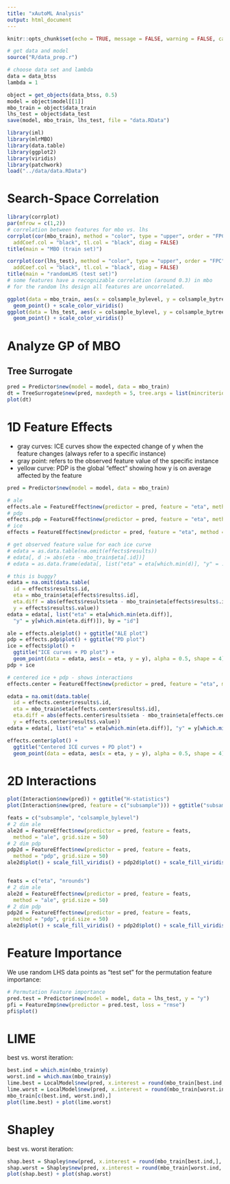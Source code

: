 ```yaml
---
title: "xAutoML Analysis"
output: html_document
---
```


```r
knitr::opts_chunk$set(echo = TRUE, message = FALSE, warning = FALSE, cache = TRUE)
```

```r
# get data and model
source("R/data_prep.r")

# choose data set and lambda
data = data_btss
lambda = 1

object = get_objects(data_btss, 0.5)
model = object$model[[1]]
mbo_train = object$data_train
lhs_test = object$data_test
save(model, mbo_train, lhs_test, file = "data.RData")
```

```r
library(iml)
library(mlrMBO)
library(data.table)
library(ggplot2)
library(viridis)
library(patchwork)
load("../data/data.RData")
```

# Search-Space Correlation

```r
library(corrplot)
par(mfrow = c(1,2))
# correlation between features for mbo vs. lhs
corrplot(cor(mbo_train), method = "color", type = "upper", order = "FPC", 
  addCoef.col = "black", tl.col = "black", diag = FALSE)
title(main = "MBO (train set)")

corrplot(cor(lhs_test), method = "color", type = "upper", order = "FPC", 
  addCoef.col = "black", tl.col = "black", diag = FALSE)
title(main = "randomLHS (test set)")
# some features have a recognizable correlation (around 0.3) in mbo
# for the random lhs design all features are uncorrelated. 
```

```r
ggplot(data = mbo_train, aes(x = colsample_bylevel, y = colsample_bytree, col = y)) + 
  geom_point() + scale_color_viridis()
ggplot(data = lhs_test, aes(x = colsample_bylevel, y = colsample_bytree, col = y)) + 
  geom_point() + scale_color_viridis()
```

# Analyze GP of MBO

## Tree Surrogate
```r
pred = Predictor$new(model = model, data = mbo_train)
dt = TreeSurrogate$new(pred, maxdepth = 5, tree.args = list(mincriterion = 0.9))
plot(dt)
```

# 1D Feature Effects

- gray curves: ICE curves show the expected change of y when the feature changes (always refer to a specific instance)
- gray point: refers to the observed feature value of the specific instance
- yellow curve: PDP is the global "effect" showing how y is on average affected by the feature

```r
pred = Predictor$new(model = model, data = mbo_train)

# ale
effects.ale = FeatureEffect$new(predictor = pred, feature = "eta", method = "ale")
# pdp
effects.pdp = FeatureEffect$new(predictor = pred, feature = "eta", method = "pdp")
# ice
effects = FeatureEffect$new(predictor = pred, feature = "eta", method = "pdp+ice")

# get observed feature value for each ice curve
# edata = as.data.table(na.omit(effects$results))
# edata[, d := abs(eta - mbo_train$eta[.id])]
# edata = as.data.frame(edata[, list("eta" = eta[which.min(d)], "y" = .value[which.min(d)]), by = ".id"])

# this is buggy?
edata = na.omit(data.table(
  id = effects$results$.id,
  eta = mbo_train$eta[effects$results$.id],
  eta.diff = abs(effects$results$eta - mbo_train$eta[effects$results$.id]),
  y = effects$results$.value))
edata = edata[, list("eta" = eta[which.min(eta.diff)],
  "y" = y[which.min(eta.diff)]), by = "id"]

ale = effects.ale$plot() + ggtitle("ALE plot") 
pdp = effects.pdp$plot() + ggtitle("PD plot") 
ice = effects$plot() + 
  ggtitle("ICE curves + PD plot") + 
  geom_point(data = edata, aes(x = eta, y = y), alpha = 0.5, shape = 4) #, col = nrounds)) + scale_color_viridis()
pdp + ice
```

```r
# centered ice + pdp - shows interactions
effects.center = FeatureEffect$new(predictor = pred, feature = "eta", method = "pdp+ice", center.at = 0)

edata = na.omit(data.table(
  id = effects.center$results$.id, 
  eta = mbo_train$eta[effects.center$results$.id], 
  eta.diff = abs(effects.center$results$eta - mbo_train$eta[effects.center$results$.id]), 
  y = effects.center$results$.value))
edata = edata[, list("eta" = eta[which.min(eta.diff)], "y" = y[which.min(eta.diff)]), by = "id"]

effects.center$plot() + 
  ggtitle("Centered ICE curves + PD plot") + 
  geom_point(data = edata, aes(x = eta, y = y), alpha = 0.5, shape = 4) 
```

# 2D Interactions
```r
plot(Interaction$new(pred)) + ggtitle("H-statistics")
plot(Interaction$new(pred, feature = c("subsample"))) + ggtitle("subsample: H-statistics")

feats = c("subsample", "colsample_bylevel")
# 2 dim ale
ale2d = FeatureEffect$new(predictor = pred, feature = feats, 
  method = "ale", grid.size = 50)
# 2 dim pdp
pdp2d = FeatureEffect$new(predictor = pred, feature = feats, 
  method = "pdp", grid.size = 50)
ale2d$plot() + scale_fill_viridis() + pdp2d$plot() + scale_fill_viridis()


feats = c("eta", "nrounds")
# 2 dim ale
ale2d = FeatureEffect$new(predictor = pred, feature = feats, 
  method = "ale", grid.size = 50)
# 2 dim pdp
pdp2d = FeatureEffect$new(predictor = pred, feature = feats, 
  method = "pdp", grid.size = 50)
ale2d$plot() + scale_fill_viridis() + pdp2d$plot() + scale_fill_viridis()
```

# Feature Importance

We use random LHS data points as "test set" for the permutation feature importance:

```r
# Permutation Feature importance
pred.test = Predictor$new(model = model, data = lhs_test, y = "y")
pfi = FeatureImp$new(predictor = pred.test, loss = "rmse")
pfi$plot()
```

# LIME

best vs. worst iteration:
```r
best.ind = which.min(mbo_train$y)
worst.ind = which.max(mbo_train$y)
lime.best = LocalModel$new(pred, x.interest = round(mbo_train[best.ind,], 3), k = 5)
lime.worst = LocalModel$new(pred, x.interest = round(mbo_train[worst.ind, ], 3), k = 5)
mbo_train[c(best.ind, worst.ind),]
plot(lime.best) + plot(lime.worst)
```


# Shapley

best vs. worst iteration:
```r
shap.best = Shapley$new(pred, x.interest = round(mbo_train[best.ind,], 3))
shap.worst = Shapley$new(pred, x.interest = round(mbo_train[worst.ind, ], 3))
plot(shap.best) + plot(shap.worst)
```



